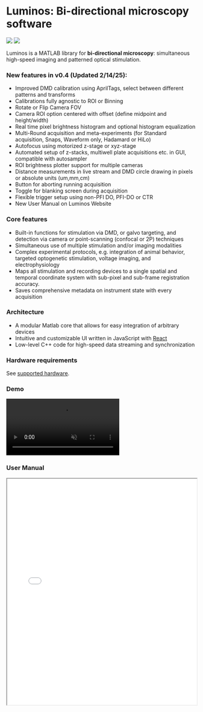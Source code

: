 # Luminos: Bi-directional microscopy software


![](/main-image-1-v0.4.png)
![](/main-image-2-v0.4.png)

Luminos is a MATLAB library for **bi-directional microscopy**: simultaneous high-speed imaging and patterned optical stimulation.

### New features in v0.4 (Updated 2/14/25):

- Improved DMD calibration using AprilTags, select between different patterns and transforms
- Calibrations fully agnostic to ROI or Binning
- Rotate or Flip Camera FOV
- Camera ROI option centered with offset (define midpoint and height/width)
- Real time pixel brightness histogram and optional histogram equalization
- Multi-Round acquisition and meta-experiments (for Standard acquisition, Snaps, Waveform only, Hadamard or HiLo)
- Autofocus using motorized z-stage or xyz-stage
- Automated setup of z-stacks, multiwell plate acquisitions etc. in GUI, compatible with autosampler
- ROI brightness plotter support for multiple cameras
- Distance measurements in live stream and DMD circle drawing in pixels or absolute units (um,mm,cm)
- Button for aborting running acquisition
- Toggle for blanking screen during acquisition
- Flexible trigger setup using non-PFI DO, PFI-DO or CTR
- New User Manual on Luminos Website

### Core features

- Built-in functions for stimulation via DMD, or galvo targeting, and detection via camera or point-scanning (confocal or 2P) techniques
- Simultaneous use of multiple stimulation and/or imaging modalities
- Complex experimental protocols, e.g. integration of animal behavior, targeted optogenetic stimulation, voltage imaging, and electrophysiology
- Maps all stimulation and recording devices to a single spatial and temporal coordinate system with sub-pixel and sub-frame registration accuracy.
- Saves comprehensive metadata on instrument state with every acquisition

### Architecture

- A modular Matlab core that allows for easy integration of arbitrary devices
- Intuitive and customizable UI written in JavaScript with [React](https://react.dev/)
- Low-level C++ code for high-speed data streaming and synchronization

### Hardware requirements

See [supported hardware](/supported-devices).

### Demo

<video autoPlay loop controls muted>
  <source src={"/luminos_demo.mp4"} type="video/mp4" />
</video>

### User Manual
<div>
  <iframe
    src="/Luminos_Manual_v0.4.pdf"
    width="100%"
    height="600px"
    style={{ border: "none" }}
  />
  <div style={{ marginTop: "10px" }}>
    <a href="/Luminos_Manual_v0.4.pdf" download>
      📄 Download User Manual (PDF)
    </a>
  </div>
</div>

### Applications

Here are some cool things you can do.

<Cards>
  <Cards.Block>
    <Cards.Image
      src="/opto-dendrites.gif"
      alt="Simultaneous targeted optogenetic stimulation and high-speed voltage imaging"
    />
    <div>
      Simultaneous targeted optogenetic stimulation and high-speed voltage
      imaging
      ([paper](https://www.biorxiv.org/content/10.1101/2023.06.02.543490v1))
    </div>
  </Cards.Block>
  <Cards.Block>
    <Cards.Image
      src="/heartbeats.gif"
      alt="Calcium imaging of the first zebrafish heartbeats"
    />
    <div>
      Calcium imaging of the first zebrafish heartbeats
      ([paper](https://www.biorxiv.org/content/10.1101/2022.12.06.519309v1))
    </div>
  </Cards.Block>
  <Cards.Block>
    <Cards.Image
      src="/OptoNodal.png"
      alt="Optogenetic patterning of morphogen gradients in zebrafish embryos"
    />
    <div>
      Optogenetic patterning of morphogen gradients in zebrafish embryos
    </div>
  </Cards.Block>
  <Cards.Block>
    <Cards.Image
      src="/OPS.png"
      alt="Optogenetic patterning of morphogen gradients in zebrafish embryos"
    />
    <div>
      Optical pooled screens via targeted photo-tagging of selected cells
      ([paper](https://doi.org/10.1038/s41592-022-01743-5))
    </div>
  </Cards.Block>
</Cards>

